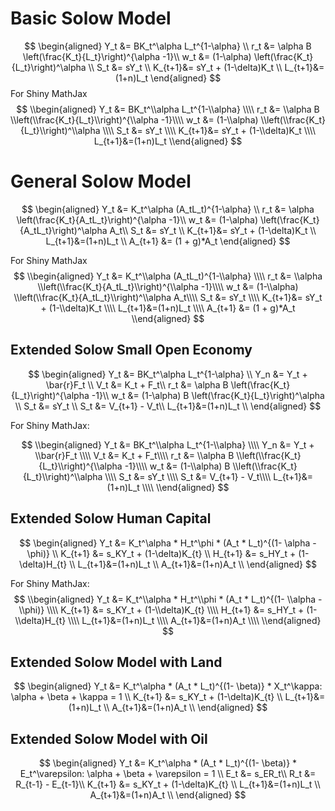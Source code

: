 # Basic Solow Model
$$
\begin{aligned}
Y_t &= BK_t^\alpha L_t^{1-\alpha} \\
r_t &= \alpha B \left(\frac{K_t}{L_t}\right)^{\alpha -1}\\
w_t &= (1-\alpha) \left(\frac{K_t}{L_t}\right)^\alpha \\
S_t &= sY_t \\
K_{t+1}&= sY_t + (1-\delta)K_t \\
L_{t+1}&=(1+n)L_t
\end{aligned}
$$
For Shiny MathJax
$$
\\begin{aligned}
Y_t &= BK_t^\\alpha L_t^{1-\\alpha} \\\\
r_t &= \\alpha B \\left(\\frac{K_t}{L_t}\\right)^{\\alpha -1}\\\\
w_t &= (1-\\alpha) \\left(\\frac{K_t}{L_t}\\right)^\\alpha \\\\
S_t &= sY_t \\\\
K_{t+1}&= sY_t + (1-\\delta)K_t \\\\
L_{t+1}&=(1+n)L_t
\\end{aligned}
$$

# General Solow Model
$$
\begin{aligned}
Y_t &= K_t^\alpha (A_tL_t)^{1-\alpha} \\
r_t &= \alpha \left(\frac{K_t}{A_tL_t}\right)^{\alpha -1}\\
w_t &= (1-\alpha) \left(\frac{K_t}{A_tL_t}\right)^\alpha A_t\\
S_t &= sY_t \\
K_{t+1}&= sY_t + (1-\delta)K_t \\
L_{t+1}&=(1+n)L_t \\
A_{t+1} &= (1 + g)*A_t
\end{aligned}
$$


For Shiny MathJax
$$
\\begin{aligned}
Y_t &= K_t^\\alpha (A_tL_t)^{1-\\alpha} \\\\
r_t &= \\alpha \\left(\\frac{K_t}{A_tL_t}\\right)^{\\alpha -1}\\\\
w_t &= (1-\\alpha) \\left(\\frac{K_t}{A_tL_t}\\right)^\\alpha A_t\\\\
S_t &= sY_t \\\\
K_{t+1}&= sY_t + (1-\\delta)K_t \\\\
L_{t+1}&=(1+n)L_t \\\\
A_{t+1} &= (1 + g)*A_t
\\end{aligned}
$$

## Extended Solow Small Open Economy

$$
\begin{aligned}
Y_t &= BK_t^\alpha L_t^{1-\alpha} \\
Y_n &= Y_t + \bar{r}F_t \\
V_t &= K_t + F_t\\
r_t &= \alpha B \left(\frac{K_t}{L_t}\right)^{\alpha -1}\\
w_t &= (1-\alpha) B \left(\frac{K_t}{L_t}\right)^\alpha \\
S_t &= sY_t \\
S_t &= V_{t+1} - V_t\\
L_{t+1}&=(1+n)L_t \\
\end{aligned}
$$

For Shiny MathJax:

$$
\\begin{aligned}
Y_t &= BK_t^\\alpha L_t^{1-\\alpha} \\\\
Y_n &= Y_t + \\bar{r}F_t \\\\
V_t &= K_t + F_t\\\\
r_t &= \\alpha B \\left(\\frac{K_t}{L_t}\\right)^{\\alpha -1}\\\\
w_t &= (1-\\alpha) B \\left(\\frac{K_t}{L_t}\\right)^\\alpha \\\\
S_t &= sY_t \\\\
S_t &= V_{t+1} - V_t\\\\
L_{t+1}&=(1+n)L_t \\\\
\\end{aligned}
$$

## Extended Solow Human Capital
$$
\begin{aligned}
Y_t &= K_t^\alpha * H_t^\phi * (A_t * L_t)^{(1- \alpha - \phi)} \\
K_{t+1} &= s_KY_t + (1-\delta)K_{t} \\
H_{t+1} &= s_HY_t + (1-\delta)H_{t} \\
L_{t+1}&=(1+n)L_t \\
A_{t+1}&=(1+n)A_t \\
\end{aligned}
$$


For Shiny MathJax:
$$
\\begin{aligned}
Y_t &= K_t^\\alpha * H_t^\\phi * (A_t * L_t)^{(1- \\alpha - \\phi)} \\\\
K_{t+1} &= s_KY_t + (1-\\delta)K_{t} \\\\
H_{t+1} &= s_HY_t + (1-\\delta)H_{t} \\\\
L_{t+1}&=(1+n)L_t \\\\
A_{t+1}&=(1+n)A_t \\\\
\\end{aligned}
$$

## Extended Solow Model with Land
$$
\begin{aligned}
Y_t &= K_t^\alpha  * (A_t * L_t)^{(1- \beta)} * X_t^\kappa: \alpha + \beta + \kappa = 1 \\
K_{t+1} &= s_KY_t + (1-\delta)K_{t} \\
L_{t+1}&=(1+n)L_t \\
A_{t+1}&=(1+n)A_t \\
\end{aligned}
$$

## Extended Solow Model with Oil
$$
\begin{aligned}
Y_t &= K_t^\alpha  * (A_t * L_t)^{(1- \beta)} * E_t^\varepsilon: \alpha + \beta + \varepsilon = 1 \\
E_t &= s_ER_t\\
R_t &= R_{t-1} - E_{t-1}\\
K_{t+1} &= s_KY_t + (1-\delta)K_{t} \\
L_{t+1}&=(1+n)L_t \\
A_{t+1}&=(1+n)A_t \\
\end{aligned}
$$